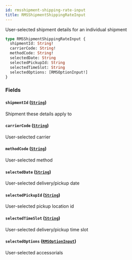 ```yaml
---
id: rmsshipment-shipping-rate-input
title: RMSShipmentShippingRateInput
---
```


User-selected shipment details for an individual shipment

```graphql
type RMSShipmentShippingRateInput {
  shipmentId: String!
  carrierCode: String!
  methodCode: String!
  selectedDate: String
  selectedPickupId: String
  selectedTimeSlot: String
  selectedOptions: [RMSOptionInput!]
}
```

### Fields

#### `shipmentId` ([`String`](../rate-manager-service/scalars/string))

Shipment these details apply to

#### `carrierCode` ([`String`](../rate-manager-service/scalars/string))

User-selected carrier

#### `methodCode` ([`String`](../rate-manager-service/scalars/string))

User-selected method

#### `selectedDate` ([`String`](../rate-manager-service/scalars/string))

User-selected delivery/pickup date

#### `selectedPickupId` ([`String`](../rate-manager-service/scalars/string))

User-selected pickup location id

#### `selectedTimeSlot` ([`String`](../rate-manager-service/scalars/string))

User-selected delivery/pickup time slot

#### `selectedOptions` ([`RMSOptionInput`](../rate-manager-service/inputs/rmsoption-input))

User-selected accessorials
